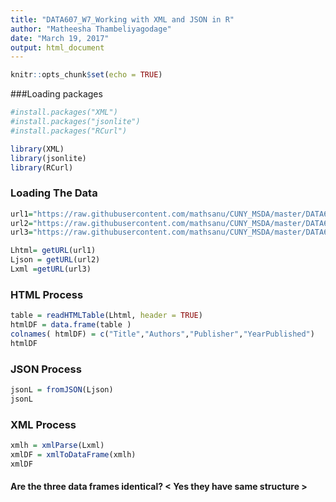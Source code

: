 ---
title: "DATA607_W7_Working with XML and JSON in R"
author: "Matheesha Thambeliyagodage"
date: "March 19, 2017"
output: html_document
---

```{r setup, include=FALSE}
knitr::opts_chunk$set(echo = TRUE)
```
###Loading packages
```{r}
#install.packages("XML")
#install.packages("jsonlite")
#install.packages("RCurl")

library(XML)
library(jsonlite)
library(RCurl)
```

### Loading The Data

```{r}
url1="https://raw.githubusercontent.com/mathsanu/CUNY_MSDA/master/DATA607/W7/Data/books.html"
url2="https://raw.githubusercontent.com/mathsanu/CUNY_MSDA/master/DATA607/W7/Data/books.json"
url3="https://raw.githubusercontent.com/mathsanu/CUNY_MSDA/master/DATA607/W7/Data/books.xml"

Lhtml= getURL(url1)
Ljson = getURL(url2)
Lxml =getURL(url3)

```
### HTML Process

```{r}
table = readHTMLTable(Lhtml, header = TRUE)
htmlDF = data.frame(table )
colnames( htmlDF) = c("Title","Authors","Publisher","YearPublished")
htmlDF

```
### JSON Process
```{r}
jsonL = fromJSON(Ljson)
jsonL
```

### XML Process

```{r}
xmlh = xmlParse(Lxml)
xmlDF = xmlToDataFrame(xmlh)
xmlDF
```

####  Are the three data frames identical?   < Yes they have same structure >

